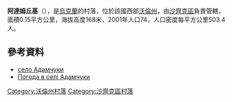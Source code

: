 {{coord|51|24|55|N|23|42|54|E|scale:30000|display=title}}

'''阿達姆丘基'''（{{lang-uk|Адамчуки}}），是[[烏克蘭|烏克蘭]]的村落，位於該國西部[[沃倫州|沃倫州]]，由[[沙齊克區|沙齊克區]]負責管轄，面積0.15平方公里，海拔高度168米，2001年人口74，人口密度每平方公里503.4人。

==參考資料==
* [http://gska2.rada.gov.ua/pls/z7502/A005?rdat1=10.04.2009&rf7571=5020 село Адамчуки]{{dead link|date=2018年5月 |bot=InternetArchiveBot |fix-attempted=yes }}
* [http://weather.in.ua/ua/volynskaja/71 Погода в селі Адамчуки] {{Wayback|url=http://weather.in.ua/ua/volynskaja/71 |date=20160305113209 }}

[[Category:沃倫州村落|Category:沃倫州村落]]
[[Category:沙齊克區村落|Category:沙齊克區村落]]


{{Volyn-geo-stub}}